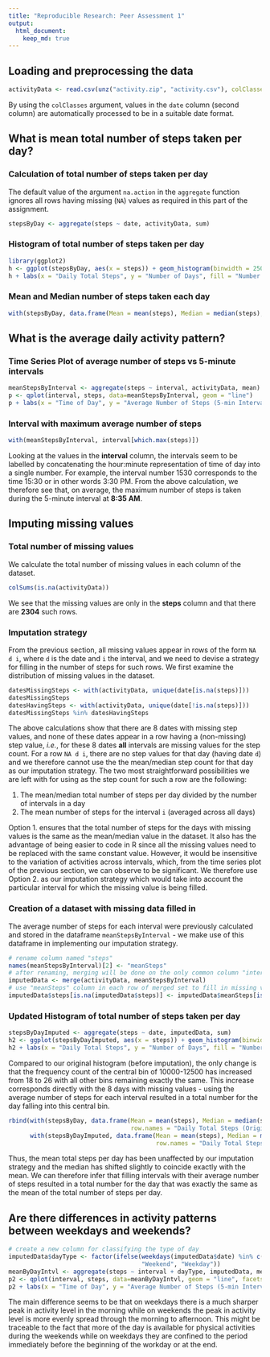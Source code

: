 ```yaml
---
title: "Reproducible Research: Peer Assessment 1"
output: 
  html_document:
    keep_md: true
---
```



## Loading and preprocessing the data

```r
activityData <- read.csv(unz("activity.zip", "activity.csv"), colClasses = c("integer", "Date", "integer"))
```
By using the `colClasses` argument, values in the `date` column (second column) are automatically processed to be in a suitable date format.

## What is mean total number of steps taken per day?

### Calculation of total number of steps taken per day
The default value of the argument `na.action` in the `aggregate` function ignores all rows having missing (`NA`) values as required in this part of the assignment.
```r
stepsByDay <- aggregate(steps ~ date, activityData, sum)
```

### Histogram of total number of steps taken per day
```r
library(ggplot2)
h <- ggplot(stepsByDay, aes(x = steps)) + geom_histogram(binwidth = 2500, aes(fill = ..count..))
h + labs(x = "Daily Total Steps", y = "Number of Days", fill = "Number of Days")
```

### Mean and Median number of steps taken each day
```r
with(stepsByDay, data.frame(Mean = mean(steps), Median = median(steps), row.names = "Daily Total Steps"))
```

## What is the average daily activity pattern?

### Time Series Plot of average number of steps vs 5-minute intervals
```r
meanStepsByInterval <- aggregate(steps ~ interval, activityData, mean)
p <- qplot(interval, steps, data=meanStepsByInterval, geom = "line")
p + labs(x = "Time of Day", y = "Average Number of Steps (5-min Interval)")
```

### Interval with maximum average number of steps
```r
with(meanStepsByInterval, interval[which.max(steps)])
```
Looking at the values in the **interval** column, the intervals seem to be labelled by concatenating the hour:minute representation of time of day into a single number. For example, the interval number 1530 corresponds to the time 15:30 or in other words 3:30 PM. From the above calculation, we therefore see that, on average, the maximum number of steps is taken during the 5-minute interval at **8:35 AM**. 

## Imputing missing values

### Total number of missing values
We calculate the total number of missing values in each column of the dataset.
```r
colSums(is.na(activityData))
```
We see that the missing values are only in the **steps** column and
that there are **2304** such rows.

### Imputation strategy
From the previous section, all missing values appear in rows of the form `NA d i`, where `d` is the date and `i` the interval,  and we need to devise a strategy for filling in the number of steps for such rows. We first examine the distribution of missing values in the dataset.
```r
datesMissingSteps <- with(activityData, unique(date[is.na(steps)]))
datesMissingSteps
datesHavingSteps <- with(activityData, unique(date[!is.na(steps)]))
datesMissingSteps %in% datesHavingSteps
```
The above calculations show that there are 8 dates with missing step values, and none of these dates appear in a row having a (non-missing) step value, *i.e.*, for these 8 dates **all** intervals are missing values for the step count. For a row `NA d i`, there are no step values for that day (having date `d`) and we therefore cannot use the the mean/median step count for that day as our imputation strategy. The two most straightforward possibilities we are left with for using as the step count for such a row are the following:

1. The mean/median total number of steps per day divided by the number of intervals in a day
2. The mean number of steps for the interval `i` (averaged across all days)

Option 1. ensures that the total number of steps for the days with missing values is the same as the mean/median value in the dataset. It also has the advantage of being easier to code in R since all the missing values need to be replaced with the same constant value. However, it would be insensitive to the variation of activities across intervals, which, from the time series plot of the previous section, we can observe to be significant. We therefore use Option 2. as our imputation strategy which would take into account the particular interval for which the missing value is being filled. 

### Creation of a dataset with missing data filled in
The average number of steps for each interval were previously calculated and stored in the dataframe `meanStepsByInterval` - we make use of this dataframe in implementing our imputation strategy. 
```r
# rename column named "steps"
names(meanStepsByInterval)[2] <- "meanSteps"
# after renaming, merging will be done on the only common column "interval"
imputedData <- merge(activityData, meanStepsByInterval)
# use "meanSteps" column in each row of merged set to fill in missing value
imputedData$steps[is.na(imputedData$steps)] <- imputedData$meanSteps[is.na(imputedData$steps)]
```

### Updated Histogram of total number of steps taken per day

```r
stepsByDayImputed <- aggregate(steps ~ date, imputedData, sum)
h2 <- ggplot(stepsByDayImputed, aes(x = steps)) + geom_histogram(binwidth = 2500, aes(fill = ..count..))
h2 + labs(x = "Daily Total Steps", y = "Number of Days", fill = "Number of Days")
```

Compared to our original histogram (before imputation), the only change is that the frequency count of the central bin of 10000-12500 has increased from 18 to 26 with all other bins remaining exactly the same. This increase corresponds directly with the 8 days with missing values - using the average number of steps for each interval resulted in a total number for the day falling into this central bin. 

```r
rbind(with(stepsByDay, data.frame(Mean = mean(steps), Median = median(steps),
                                  row.names = "Daily Total Steps (Original)")),
      with(stepsByDayImputed, data.frame(Mean = mean(steps), Median = median(steps), 
                                         row.names = "Daily Total Steps (Imputed)")))
```
Thus, the mean total steps per day has been unaffected by our imputation strategy and the median has shifted slightly to coincide exactly with the mean. We can therefore infer that filling intervals with their average number of steps resulted in a total number for the day that was exactly the same as the mean of the total number of steps per day. 

## Are there differences in activity patterns between weekdays and weekends?

```r
# create a new column for classifying the type of day
imputedData$dayType <- factor(ifelse(weekdays(imputedData$date) %in% c("Saturday", "Sunday"), 
                                     "Weekend", "Weekday"))
meanByDayIntvl <- aggregate(steps ~ interval + dayType, imputedData, mean)
p2 <- qplot(interval, steps, data=meanByDayIntvl, geom = "line", facets = dayType ~ .)
p2 + labs(x = "Time of Day", y = "Average Number of Steps (5-min Interval)")
```

The main difference seems to be that on weekdays there is a much sharper peak in activity level in the morning while on weekends the peak in activity level is more evenly spread through the morning to afternoon. This might be traceable to the fact that more of the day is available for physical activities during the weekends while on weekdays they are confined to the period immediately before the beginning of the workday or at the end.
